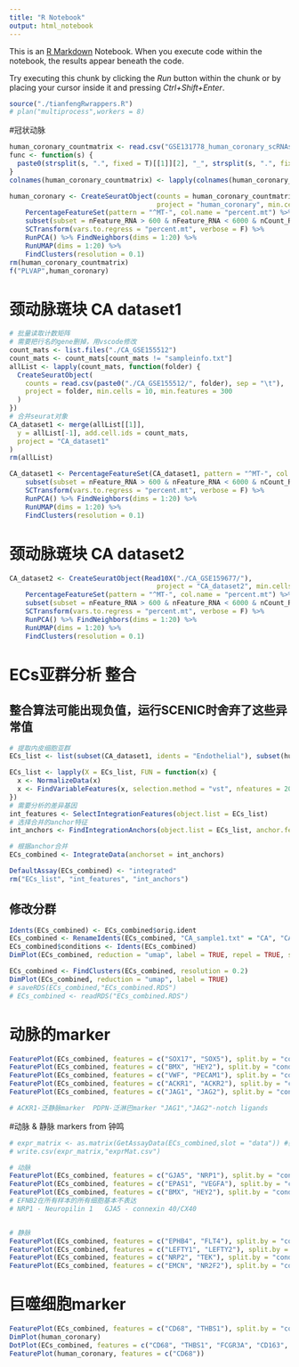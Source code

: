 ```yaml
---
title: "R Notebook"
output: html_notebook
---
```


This is an [R Markdown](http://rmarkdown.rstudio.com) Notebook. When you execute code within the notebook, the results appear beneath the code. 

Try executing this chunk by clicking the *Run* button within the chunk or by placing your cursor inside it and pressing *Ctrl+Shift+Enter*. 

```r
source("./tianfengRwrappers.R")
# plan("multiprocess",workers = 8)
```

#冠状动脉

```r
human_coronary_countmatrix <- read.csv("GSE131778_human_coronary_scRNAseq.txt", sep = "\t")
func <- function(s) {
  paste0(strsplit(s, ".", fixed = T)[[1]][2], "_", strsplit(s, ".", fixed = T)[[1]][1])
}
colnames(human_coronary_countmatrix) <- lapply(colnames(human_coronary_countmatrix), func) # 拆分样本
```

```r
human_coronary <- CreateSeuratObject(counts = human_coronary_countmatrix, 
                                     project = "human_coronary", min.cells = 10, min.features = 300) %>% 
    PercentageFeatureSet(pattern = "^MT-", col.name = "percent.mt") %>%
    subset(subset = nFeature_RNA > 600 & nFeature_RNA < 6000 & nCount_RNA > 1000 &  nCount_RNA < 30000) %>%
    SCTransform(vars.to.regress = "percent.mt", verbose = F) %>% 
    RunPCA() %>% FindNeighbors(dims = 1:20) %>% 
    RunUMAP(dims = 1:20) %>% 
    FindClusters(resolution = 0.1)
rm(human_coronary_countmatrix)
f("PLVAP",human_coronary)
```


# 颈动脉斑块 CA dataset1
```r
# 批量读取计数矩阵
# 需要把行名的gene删掉，用vscode修改
count_mats <- list.files("./CA_GSE155512")
count_mats <- count_mats[count_mats != "sampleinfo.txt"]
allList <- lapply(count_mats, function(folder) {
  CreateSeuratObject(
    counts = read.csv(paste0("./CA_GSE155512/", folder), sep = "\t"),
    project = folder, min.cells = 10, min.features = 300
  )
})
# 合并seurat对象
CA_dataset1 <- merge(allList[[1]],
  y = allList[-1], add.cell.ids = count_mats,
  project = "CA_dataset1"
)
rm(allList)

CA_dataset1 <- PercentageFeatureSet(CA_dataset1, pattern = "^MT-", col.name = "percent.mt") %>%
    subset(subset = nFeature_RNA > 600 & nFeature_RNA < 6000 & nCount_RNA > 1000 &  nCount_RNA < 30000) %>%
    SCTransform(vars.to.regress = "percent.mt", verbose = F) %>% 
    RunPCA() %>% FindNeighbors(dims = 1:20) %>% 
    RunUMAP(dims = 1:20) %>% 
    FindClusters(resolution = 0.1)

```


# 颈动脉斑块 CA dataset2
```r
CA_dataset2 <- CreateSeuratObject(Read10X("./CA_GSE159677/"), 
                                     project = "CA_dataset2", min.cells = 10, min.features = 300) %>% 
    PercentageFeatureSet(pattern = "^MT-", col.name = "percent.mt") %>%
    subset(subset = nFeature_RNA > 600 & nFeature_RNA < 6000 & nCount_RNA > 1000 &  nCount_RNA < 30000) %>%
    SCTransform(vars.to.regress = "percent.mt", verbose = F) %>% 
    RunPCA() %>% FindNeighbors(dims = 1:20) %>% 
    RunUMAP(dims = 1:20) %>% 
    FindClusters(resolution = 0.1)
```


# ECs亚群分析 整合
## 整合算法可能出现负值，运行SCENIC时舍弃了这些异常值
```r
# 提取内皮细胞亚群
ECs_list <- list(subset(CA_dataset1, idents = "Endothelial"), subset(human_coronary, idents = "Endothelial"))

ECs_list <- lapply(X = ECs_list, FUN = function(x) {
  x <- NormalizeData(x)
  x <- FindVariableFeatures(x, selection.method = "vst", nfeatures = 2000)
})
# 需要分析的差异基因
int_features <- SelectIntegrationFeatures(object.list = ECs_list)
# 选择合并的anchor特征
int_anchors <- FindIntegrationAnchors(object.list = ECs_list, anchor.features = int_features)

# 根据anchor合并
ECs_combined <- IntegrateData(anchorset = int_anchors)

DefaultAssay(ECs_combined) <- "integrated"
rm("ECs_list", "int_features", "int_anchors")
```

## 修改分群
```r
Idents(ECs_combined) <- ECs_combined$orig.ident
ECs_combined <- RenameIdents(ECs_combined, "CA_sample1.txt" = "CA", "CA_sample2.txt" = "CA", "CA_sample3.txt" = "CA")
ECs_combined$conditions <- Idents(ECs_combined)
DimPlot(ECs_combined, reduction = "umap", label = TRUE, repel = TRUE, split.by = "conditions")
```

```r
ECs_combined <- FindClusters(ECs_combined, resolution = 0.2)
DimPlot(ECs_combined, reduction = "umap", label = TRUE)
# saveRDS(ECs_combined,"ECs_combined.RDS")
# ECs_combined <- readRDS("ECs_combined.RDS")
```







# 动脉的marker

```r
FeaturePlot(ECs_combined, features = c("SOX17", "SOX5"), split.by = "conditions", min.cutoff = 0) & theme(legend.position = "right") # 动脉转录因子("SOX17","SOX5")
FeaturePlot(ECs_combined, features = c("BMX", "HEY2"), split.by = "conditions", min.cutoff = 0) & theme(legend.position = "right") # 动脉转录因子("HEY1","HES4")
FeaturePlot(ECs_combined, features = c("VWF", "PECAM1"), split.by = "conditions", min.cutoff = 0) & theme(legend.position = "right") # 经典内皮marker
FeaturePlot(ECs_combined, features = c("ACKR1", "ACKR2"), split.by = "conditions", min.cutoff = 0) & theme(legend.position = "right")
FeaturePlot(ECs_combined, features = c("JAG1", "JAG2"), split.by = "conditions", min.cutoff = 0) & theme(legend.position = "right")

# ACKR1-泛静脉marker  PDPN-泛淋巴marker "JAG1","JAG2"-notch ligands
```

#动脉 & 静脉 markers from 钟鸣
```r
# expr_matrix <- as.matrix(GetAssayData(ECs_combined,slot = "data")) #获取表达矩阵，normalized
# write.csv(expr_matrix,"exprMat.csv")

# 动脉
FeaturePlot(ECs_combined, features = c("GJA5", "NRP1"), split.by = "conditions", min.cutoff = 0) & theme(legend.position = "right")
FeaturePlot(ECs_combined, features = c("EPAS1", "VEGFA"), split.by = "conditions", min.cutoff = 0) & theme(legend.position = "right") # VEGFA
FeaturePlot(ECs_combined, features = c("BMX", "HEY2"), split.by = "conditions", min.cutoff = 0) & theme(legend.position = "right")
# EFNB2在所有样本的所有细胞基本不表达
# NRP1 - Neuropilin 1   GJA5 - connexin 40/CX40


# 静脉
FeaturePlot(ECs_combined, features = c("EPHB4", "FLT4"), split.by = "conditions", min.cutoff = 0) & theme(legend.position = "right") # FLT4 又名LEGFR3
FeaturePlot(ECs_combined, features = c("LEFTY1", "LEFTY2"), split.by = "conditions", min.cutoff = 0) & theme(legend.position = "right")
FeaturePlot(ECs_combined, features = c("NRP2", "TEK"), split.by = "conditions", min.cutoff = 0) & theme(legend.position = "right") # Tie2-TEK
FeaturePlot(ECs_combined, features = c("EMCN", "NR2F2"), split.by = "conditions", min.cutoff = 0) & theme(legend.position = "right") # endomucin-EMCN  COUP-TF2对应NR2F2
```
# 巨噬细胞marker
```r
FeaturePlot(ECs_combined, features = c("CD68", "THBS1"), split.by = "conditions", min.cutoff = 0, order = F) & theme(legend.position = "right")
DimPlot(human_coronary)
DotPlot(ECs_combined, features = c("CD68", "THBS1", "FCGR3A", "CD163", "APOBEC3A", "BIRC3", "THBD", "CCL19", "LAMP3", "CCR7", "CD1C"))
FeaturePlot(human_coronary, features = c("CD68"))
```

